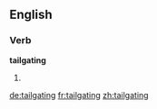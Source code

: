 ==English==

===Verb===
'''tailgating'''

# {{present participle of|tailgate}}

[[de:tailgating]]
[[fr:tailgating]]
[[zh:tailgating]]